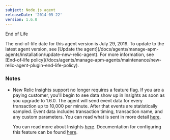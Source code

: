 ```yaml
---
subject: Node.js agent
releaseDate: '2014-05-22'
version: 1.6.0
---
```


End of Life

<Callout variant="important">
  The end-of-life date for this agent version is July 29, 2019. To update to the latest agent version, see [Update the agent](/docs/agents/manage-apm-agents/installation/update-new-relic-agent). For more information, see [End-of-life policy](/docs/agents/manage-apm-agents/maintenance/new-relic-agent-plugin-end-life-policy).
</Callout>

### Notes

* New Relic Insights support no longer requires a feature flag. If you are a paying customer, you'll begin to see data show up in Insights as soon as you upgrade to 1.6.0. The agent will send event data for every transaction up to 10,000 per minute. After that events are statistically sampled. Event data includes transaction timing, transaction name, and any custom parameters. You can read what is sent in more detail [here](http://docs.newrelic.com/docs/insights/basic-attributes#transaction-defaults).

  You can read more about Insights [here](http://newrelic.com/insights). Documentation for configuring this feature can be found [here](https://docs.newrelic.com/docs/nodejs/customizing-your-nodejs-config-file#tx_events).

